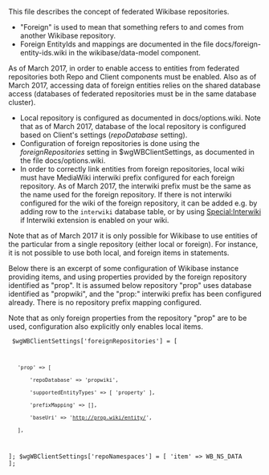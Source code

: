 This file describes the concept of federated Wikibase repositories.

* "Foreign" is used to mean that something refers to and comes from another Wikibase repository.
* Foreign EntityIds and mappings are documented in the file docs/foreign-entity-ids.wiki in the wikibase/data-model component.

As of March 2017, in order to enable access to entities from federated repositories both Repo and Client components must be enabled. Also as of March 2017, accessing data of foreign entities relies on the shared database access (databases of federated repositories must be in the same database cluster).
* Local repository is configured as documented in docs/options.wiki. Note that as of March 2017, database of the local repository is configured based on Client's settings (''repoDatabase'' setting).
* Configuration of foreign repositories is done using the ''foreignRepositories'' setting in $wgWBClientSettings, as documented in the file docs/options.wiki.
* In order to correctly link entities from foreign repositories, local wiki must have MediaWiki interwiki prefix configured for each foreign repository. As of March 2017, the interwiki prefix must be the same as the name used for the foreign repository. If there is not interwiki configured for the wiki of the foreign repository, it can be added e.g. by adding row to the <code>interwiki</code> database table, or by using [[Special:Interwiki]] if Interwiki extension is enabled on your wiki.

Note that as of March 2017 it is only possible for Wikibase to use entities of the particular from a single repository (either local or foreign). For instance, it is not possible to use both local, and foreign items in statements.


Below there is an excerpt of some configuration of Wikibase instance providing items, and using properties provided by the foreign repository identified as "prop". It is assumed below repository "prop" uses database identified as "propwiki", and the "prop:" interwiki prefix has been configured already. There is no repository prefix mapping configured.

Note that as only foreign properties from the repository "prop" are to be used, configuration also explicitly only enables local items.

<code>
$wgWBClientSettings['foreignRepositories'] = [
	'prop' => [
		'repoDatabase' => 'propwiki',
		'supportedEntityTypes' => [ 'property' ],
		'prefixMapping' => [],
		'baseUri' => 'http://prop.wiki/entity/',
	],
];
$wgWBClientSettings['repoNamespaces'] = [ 'item' => WB_NS_DATA ];
</code>

